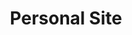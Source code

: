 ---
title: 'Personal Site'
shouldPublish: 'yes'
publishedAt: '2025-01-23'
summary: 'This very website. Meta eh?'
---